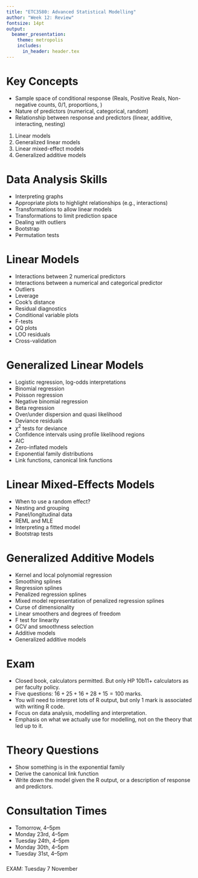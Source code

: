 ```yaml
---
title: "ETC3580: Advanced Statistical Modelling"
author: "Week 12: Review"
fontsize: 14pt
output:
  beamer_presentation:
    theme: metropolis
    includes:
      in_header: header.tex
---
```



# Key Concepts

\fontsize{13}{15}\sf

 * Sample space of conditional response (Reals, Positive Reals, Non-negative counts, 0/1, proportions, \dots)
 * Nature of predictors (numerical, categorical, random)
 * Relationship between response and predictors (linear, additive, interacting, nesting)

 1. Linear models
 2. Generalized linear models
 3. Linear mixed-effect models
 4. Generalized additive models
 
# Data Analysis Skills

 * Interpreting graphs
 * Appropriate plots to highlight relationships (e.g., interactions)
 * Transformations to allow linear models
 * Transformations to limit prediction space
 * Dealing with outliers
 * Bootstrap
 * Permutation tests

# Linear Models

\fontsize{13}{15}\sf

 * Interactions between 2 numerical predictors
 * Interactions between a numerical and categorical predictor
 * Outliers
 * Leverage
 * Cook's distance
 * Residual diagnostics
 * Conditional variable plots
 * F-tests
 * QQ plots
 * LOO residuals
 * Cross-validation

# Generalized Linear Models

\fontsize{13}{15}\sf

 * Logistic regression, log-odds interpretations
 * Binomial regression
 * Poisson regression
 * Negative binomial regression
 * Beta regression
 * Over/under dispersion and quasi likelihood
 * Deviance residuals
 * $\chi^2$ tests for deviance
 * Confidence intervals using profile likelihood regions
 * AIC
 * Zero-inflated models
 * Exponential family distributions
 * Link functions, canonical link functions

# Linear Mixed-Effects Models

 * When to use a random effect?
 * Nesting and grouping
 * Panel/longitudinal data
 * REML and MLE
 * Interpreting a fitted model
 * Bootstrap tests


# Generalized Additive Models

\fontsize{13}{15}\sf

 * Kernel and local polynomial regression
 * Smoothing splines
 * Regression splines
 * Penalized regression splines
 * Mixed model representation of penalized regression splines
 * Curse of dimensionality
 * Linear smoothers and degrees of freedom
 * F test for linearity
 * GCV and smoothness selection
 * Additive models
 * Generalized additive models


# Exam

* Closed book, calculators permitted. But only HP 10b11+ calculators as per faculty policy. 
* Five questions: $16+25+16+28+ 15 = 100$ marks.
* You will need to interpret lots of R output, but only 1 mark is associated with writing R code.
* Focus on data analysis, modelling and interpretation.
* Emphasis on what we actually use for modelling, not on the theory that led up to it.

# Theory Questions

 * Show something is in the exponential family
 * Derive the canonical link function
 * Write down the model given the R output, or a description of response and predictors.
 
# Consultation Times

 * Tomorrow, 4--5pm
 * Monday 23rd, 4--5pm
 * Tuesday 24th, 4--5pm
 * Monday 30th, 4--5pm
 * Tuesday 31st, 4--5pm

###
EXAM: Tuesday 7 November
